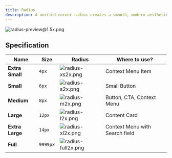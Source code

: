 ```yaml
---
title: Radius
description: A unified corner radius creates a smooth, modern aesthetic that enhances user experience through visual consistency. It softens element appearances, making them more approachable and easier to interact with.
---
```



![radius-preview@1.5x.png](/design/radius-preview1.5x.png)

## Specification

| Name            | Size     | Radius                                                                                                     | Where to use?                  |
| --------------- | -------- | ---------------------------------------------------------------------------------------------------------- | ------------------------------ |
| **Extra Small** | `4px`    | <Image width={36} height={24} src="/design/radius-xs2x.png" alt="radius-xs2x.png" className="my-0"  />     | Context Menu Item              |
| **Small**       | `6px`    | <Image width={36} height={24} src="/design/radius-s2x.png" alt="radius-s2x.png" className="my-0"  />       | Small Button                   |
| **Medium**      | `8px`    | <Image width={36} height={24} src="/design/radius-m2x.png" alt="radius-m2x.png" className="my-0"  />       | Button, CTA, Context Menu      |
| **Large**       | `12px`   | <Image width={36} height={24} src="/design/radius-l2x.png" alt="radius-l2x.png" className="my-0"  />       | Content Card                   |
| **Extra Large** | `14px`   | <Image width={36} height={24} src="/design/radius-xl2x.png" alt="radius-xl2x.png" className="my-0"  />     | Context Menu with Search field |
| **Full**        | `9999px` | <Image width={36} height={24} src="/design/radius-full2x.png" alt="radius-full2x.png" className="my-0"  /> |                                |
